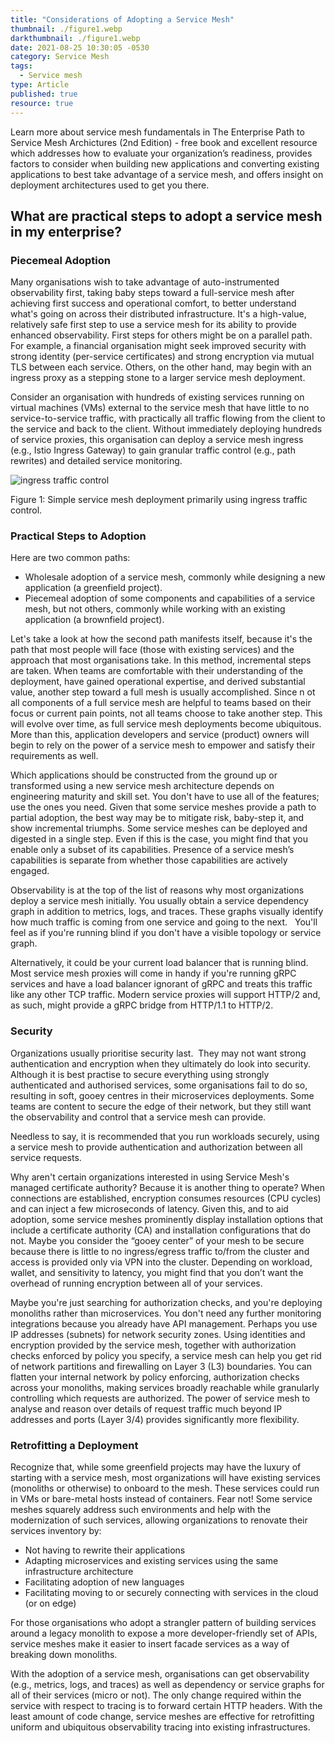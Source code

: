 ```yaml
---
title: "Considerations of Adopting a Service Mesh"
thumbnail: ./figure1.webp
darkthumbnail: ./figure1.webp
date: 2021-08-25 10:30:05 -0530
category: Service Mesh
tags:
  - Service mesh
type: Article
published: true
resource: true
---
```





<ResourcesWrapper>
  <div className="intro">
    <p>Learn more about service mesh fundamentals in <Link className="blog" to="/learn/service-mesh-books/the-enterprise-path-to-service-mesh-architectures-2nd-edition">The Enterprise Path to Service Mesh Archictures (2nd Edition)</Link> -  free book and excellent resource which addresses how to evaluate your organization’s readiness, provides factors to consider when building new applications and converting existing applications to best take advantage of a service mesh, and offers insight on deployment architectures used to get you there.</p>
  </div>

<h2>What are practical steps to adopt a service mesh in my enterprise? </h2>

<h3>Piecemeal Adoption</h3>
<p>
  Many organisations wish to take advantage of auto-instrumented observability
  first, taking baby steps toward a full-service mesh after achieving first
  success and operational comfort, to better understand what's going on across
  their distributed infrastructure. It's a high-value, relatively safe first
  step to use a service mesh for its ability to provide enhanced observability.
  First steps for others might be on a parallel path. For example, a financial
  organisation might seek improved security with strong identity (per-service
  certificates) and strong encryption via mutual TLS between each service.
  Others, on the other hand, may begin with an ingress proxy as a stepping stone
  to a larger service mesh deployment.
</p>
<p>
  Consider an organisation with hundreds of existing services running on virtual
  machines (VMs) external to the service mesh that have little to no
  service-to-service traffic, with practically all traffic flowing from the
  client to the service and back to the client. Without immediately deploying
  hundreds of service proxies, this organisation can deploy a service mesh
  ingress (e.g., Istio Ingress Gateway) to gain granular traffic control (e.g.,
  path rewrites) and detailed service monitoring.
</p>
<div className="center">
  <img src={Traffic} align="center" alt="ingress traffic control" />
  <p>
    Figure 1: Simple service mesh deployment primarily using ingress traffic
    control.
  </p>
</div>

<h3>Practical Steps to Adoption</h3>
<p>Here are two common paths:</p>
<ul>
  <li>
    Wholesale adoption of a service mesh, commonly while designing a new
    application (a greenfield project).
  </li>
  <li>
    Piecemeal adoption of some components and capabilities of a service mesh,
    but not others, commonly while working with an existing application (a
    brownfield project).
  </li>
</ul>
<p>
  Let's take a look at how the second path manifests itself, because it's the
  path that most people will face (those with existing services) and the
  approach that most organisations take. In this method, incremental steps are
  taken. When teams are comfortable with their understanding of the deployment,
  have gained operational expertise, and derived substantial value, another step
  toward a full mesh is usually accomplished. Since n ot all components of a
  full service mesh are helpful to teams based on their focus or current pain
  points, not all teams choose to take another step. This will evolve over time,
  as full service mesh deployments become ubiquitous. More than this,
  application developers and service (product) owners will begin to rely on the
  power of a service mesh to empower and satisfy their requirements as well.
</p>
<p>
  Which applications should be constructed from the ground up or transformed
  using a new service mesh architecture depends on engineering maturity and
  skill set. You don't have to use all of the features; use the ones you need.
  Given that some service meshes provide a path to partial adoption, the best
  way may be to mitigate risk, baby-step it, and show incremental triumphs. Some
  service meshes can be deployed and digested in a single step. Even if this is
  the case, you might find that you enable only a subset of its capabilities.
  Presence of a service mesh’s capabilities is separate from whether those
  capabilities are actively engaged.
</p>
<p>
  Observability is at the top of the list of reasons why most organizations
  deploy a service mesh initially. You usually obtain a service dependency graph
  in addition to metrics, logs, and traces. These graphs visually identify how
  much traffic is coming from one service and going to the next.   You'll feel
  as if you're running blind if you don't have a visible topology or service
  graph.
</p>
<p>
  Alternatively, it could be your current load balancer that is running blind. 
  Most service mesh proxies will come in handy if you're running gRPC services
  and have a load balancer ignorant of gRPC and treats this traffic like any
  other TCP traffic. Modern service proxies will support HTTP/2 and, as such,
  might provide a gRPC bridge from HTTP/1.1 to HTTP/2.
</p>

<h3>Security</h3>

<p>
  Organizations usually prioritise security last.  They may not want strong
  authentication and encryption when they ultimately do look into security.
  Although it is best practise to secure everything using strongly authenticated
  and authorised services, some organisations fail to do so, resulting in soft,
  gooey centres in their microservices deployments. Some teams are content to
  secure the edge of their network, but they still want the observability and
  control that a service mesh can provide.
</p>
<div class="fact">
  <p>
    Needless to say, it is recommended that you run workloads securely, using a
    service mesh to provide authentication and authorization between all service
    requests.
  </p>
</div>
<p>
  Why aren't certain organizations interested in using Service Mesh's managed
  certificate authority? Because it is another thing to operate? When
  connections are established, encryption consumes resources (CPU cycles) and
  can inject a few microseconds of latency. Given this, and to aid adoption,
  some service meshes prominently display installation options that include a
  certificate authority (CA) and installation configurations that do not. Maybe
  you consider the “gooey center” of your mesh to be secure because there is
  little to no ingress/egress traffic to/from the cluster and access is provided
  only via VPN into the cluster. Depending on workload, wallet, and sensitivity
  to latency, you might find that you don’t want the overhead of running
  encryption between all of your services.
</p>
<p>
  Maybe you're just searching for authorization checks, and you're deploying
  monoliths rather than microservices. You don't need any further monitoring
  integrations because you already have API management. Perhaps you use IP
  addresses (subnets) for network security zones. Using identities and
  encryption provided by the service mesh, together with authorization checks
  enforced by policy you specify, a service mesh can help you get rid of network
  partitions and firewalling on Layer 3 (L3) boundaries. You can flatten your
  internal network by policy enforcing, authorization checks across your
  monoliths, making services broadly reachable while granularly controlling
  which requests are authorized. The power of service mesh to analyse and reason
  over details of request traffic much beyond IP addresses and ports (Layer 3/4)
  provides significantly more flexibility.
</p>
<h3>Retrofitting a Deployment</h3>
<p>
  Recognize that, while some greenfield projects may have the luxury of starting
  with a service mesh, most organizations will have existing services (monoliths
  or otherwise) to onboard to the mesh. These services could run in VMs or
  bare-metal hosts instead of containers. Fear not! Some service meshes squarely
  address such environments and help with the modernization of such services,
  allowing organizations to renovate their services inventory by:
</p>
<ul>
  <li>Not having to rewrite their applications</li>
  <li>
    Adapting microservices and existing services using the same infrastructure
    architecture
  </li>
  <li>Facilitating adoption of new languages</li>
  <li>
    Facilitating moving to or securely connecting with services in the cloud (or
    on edge)
  </li>
</ul>
<p>
  For those organisations who adopt a strangler pattern of building services
  around a legacy monolith to expose a more developer-friendly set of APIs,
  service meshes make it easier to insert facade services as a way of breaking
  down monoliths.
</p>
<p>
  With the adoption of a service mesh, organisations can get observability
  (e.g., metrics, logs, and traces) as well as dependency or service graphs for
  all of their services (micro or not). The only change required within the
  service with respect to tracing is to forward certain HTTP headers. With the
  least amount of code change, service meshes are effective for retrofitting
  uniform and ubiquitous observability tracing into existing infrastructures.
</p>

</ResourcesWrapper>
